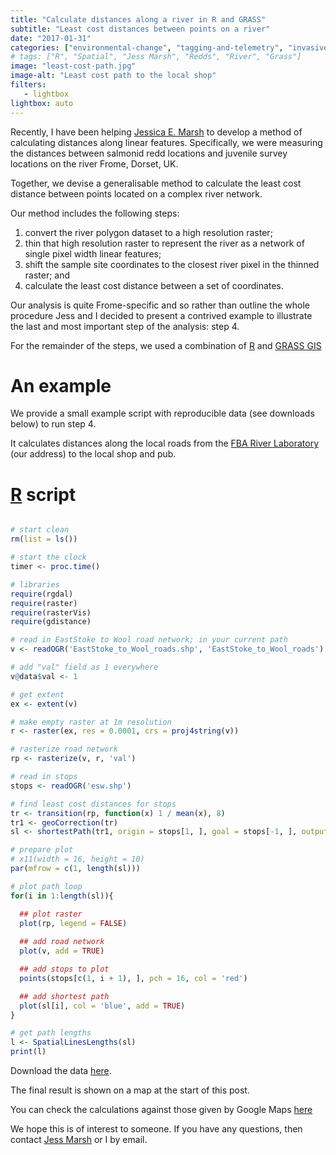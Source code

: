 ```yaml
---
title: "Calculate distances along a river in R and GRASS"
subtitle: "Least cost distances between points on a river"
date: "2017-01-31"
categories: ["environmental-change", "tagging-and-telemetry", "invasive-species", "allee-effects"]
# tags: ["R", "Spatial", "Jess Marsh", "Redds", "River", "Grass"]
image: "least-cost-path.jpg"
image-alt: "Least cost path to the local shop"
filters:
   - lightbox
lightbox: auto
---
```


Recently, I have been helping [Jessica E. Marsh](https://scholar.google.co.uk/citations?user=6VHvhjwAAAAJ&hl=en) to develop a method of calculating distances along linear features. Specifically, we were measuring the distances between salmonid redd locations and juvenile survey locations on the river Frome, Dorset, UK.

Together, we devise a generalisable method to calculate the least cost distance between points located on a complex river network.

Our method includes the following steps:

1.  convert the river polygon dataset to a high resolution raster;
2.  thin that high resolution raster to represent the river as a network of single pixel width linear features;
3.  shift the sample site coordinates to the closest river pixel in the thinned raster; and
4.  calculate the least cost distance between a set of coordinates.

Our analysis is quite Frome-specific and so rather than outline the whole procedure Jess and I decided to present a contrived example to illustrate the last and most important step of the analysis: step 4.

For the remainder of the steps, we used a combination of [R](https://www.r-project.org) and [GRASS GIS](https://grass.osgeo.org/grass7/)

# An example

We provide a small example script with reproducible data (see downloads below) to run step 4.

It calculates distances along the local roads from the [FBA River Laboratory](https://www.fba.org.uk/the-river-laboratory) (our address) to the local shop and pub.

# [R](http://www.r-project.org) script

``` r

# start clean
rm(list = ls())

# start the clock
timer <- proc.time()

# libraries
require(rgdal)
require(raster)
require(rasterVis)
require(gdistance)

# read in EastStoke to Wool road network; in your current path
v <- readOGR('EastStoke_to_Wool_roads.shp', 'EastStoke_to_Wool_roads')

# add "val" field as 1 everywhere
v@data$val <- 1

# get extent
ex <- extent(v)

# make empty raster at 1m resolution
r <- raster(ex, res = 0.0001, crs = proj4string(v))

# rasterize road network
rp <- rasterize(v, r, 'val')

# read in stops
stops <- readOGR('esw.shp')

# find least cost distances for stops
tr <- transition(rp, function(x) 1 / mean(x), 8)
tr1 <- geoCorrection(tr)
sl <- shortestPath(tr1, origin = stops[1, ], goal = stops[-1, ], output = 'SpatialLines')

# prepare plot
# x11(width = 16, height = 10)
par(mfrow = c(1, length(sl)))

# plot path loop
for(i in 1:length(sl)){

  ## plot raster
  plot(rp, legend = FALSE)
  
  ## add road network
  plot(v, add = TRUE)

  ## add stops to plot
  points(stops[c(1, i + 1), ], pch = 16, col = 'red')

  ## add shortest path
  plot(sl[i], col = 'blue', add = TRUE)
}

# get path lengths
l <- SpatialLinesLengths(sl)
print(l)
```

Download the data [here](/blog/least-cost-dist-along-river_files/lcp_riverlab_example.zip).

The final result is shown on a map at the start of this post.

You can check the calculations against those given by Google Maps [here](https://www.google.co.uk/maps/dir/50.6800659,-2.1829714/Gillett's-Spar+Wool,+High+Street,+Wool/The+Ship+Inn,+Dorchester+Road,+Wool/@50.6780803,-2.2219113,14z/am=t/data=!4m20!4m19!1m5!3m4!1m2!1d-2.1965855!2d50.6756755!3s0x4873aa8d80854e1f:0xabcc27be9e1e7e91!1m5!1m1!1s0x4873aac0b926a1e5:0x304d41ecc829933c!2m2!1d-2.218897!2d50.6797032!1m5!1m1!1s0x4873aab62cfdfb03:0xe99e69bda047e675!2m2!1d-2.226622!2d50.680458!3e0)

We hope this is of interest to someone. If you have any questions, then contact [Jess Marsh](https://scholar.google.co.uk/citations?user=6VHvhjwAAAAJ&hl=en) or I by email.
